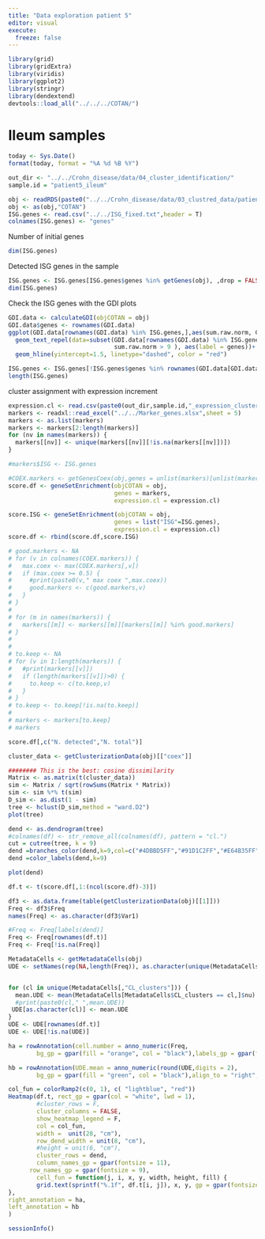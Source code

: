 ```yaml
---
title: "Data exploration patient 5"
editor: visual
execute: 
  freeze: false
---
```


```r
library(grid)
library(gridExtra)
library(viridis)
library(ggplot2)
library(stringr)
library(dendextend)
devtools::load_all("../../../COTAN/")
```

# Ileum samples

```r
today <- Sys.Date()
format(today, format = "%A %d %B %Y")
```

```r
out_dir <- "../../Crohn_disease/data/04_cluster_identification/"
sample.id = "patient5_ileum"

obj <- readRDS(paste0("../../Crohn_disease/data/03_clustred_data/patient5_ileum.clustered.merged.cotan.RDS"))
obj <- as(obj,"COTAN")
ISG.genes <- read.csv("../../ISG_fixed.txt",header = T)
colnames(ISG.genes) <- "genes"
```

Number of initial genes

```r
dim(ISG.genes)

```

Detected ISG genes in the sample

```r
ISG.genes <- ISG.genes[ISG.genes$genes %in% getGenes(obj), ,drop = FALSE]
dim(ISG.genes)
```

Check the ISG genes with the GDI plots

```r
GDI.data <- calculateGDI(objCOTAN = obj)
GDI.data$genes <- rownames(GDI.data)
ggplot(GDI.data[rownames(GDI.data) %in% ISG.genes,],aes(sum.raw.norm, GDI)) + geom_point() +
  geom_text_repel(data=subset(GDI.data[rownames(GDI.data) %in% ISG.genes,], 
                              sum.raw.norm > 9 ), aes(label = genes))+
  geom_hline(yintercept=1.5, linetype="dashed", color = "red")
```

```r
ISG.genes <- ISG.genes[!ISG.genes$genes %in% rownames(GDI.data[GDI.data$GDI < 1.5,]),]
length(ISG.genes)
```

cluster assignment with expression increment

```r
expression.cl <- read.csv(paste0(out_dir,sample.id,"_expression_clusters.csv"),row.names = 1)
markers <- readxl::read_excel("../../Marker_genes.xlsx",sheet = 5)
markers <- as.list(markers)
markers <- markers[2:length(markers)]
for (nv in names(markers)) {
  markers[[nv]] <- unique(markers[[nv]][!is.na(markers[[nv]])])
}

#markers$ISG <- ISG.genes

#COEX.markers <- getGenesCoex(obj,genes = unlist(markers)[unlist(markers,) %in% getGenes(obj)])
score.df <- geneSetEnrichment(objCOTAN = obj,
                              genes = markers, 
                              expression.cl = expression.cl)
```

```r
score.ISG <- geneSetEnrichment(objCOTAN = obj,
                              genes = list("ISG"=ISG.genes), 
                              expression.cl = expression.cl)
score.df <- rbind(score.df,score.ISG)
```

```r
# good.markers <- NA
# for (v in colnames(COEX.markers)) {
#   max.coex <- max(COEX.markers[,v])
#   if (max.coex >= 0.5) {
#     #print(paste0(v," max coex ",max.coex))  
#     good.markers <- c(good.markers,v)
#   }
# }
# 
# for (m in names(markers)) {
#   markers[[m]] <- markers[[m]][markers[[m]] %in% good.markers]
# }
# 
# 
# to.keep <- NA
# for (v in 1:length(markers)) {
#   #print(markers[[v]])
#   if (length(markers[[v]])>0) {
#     to.keep <- c(to.keep,v)
#   }
# }
# to.keep <- to.keep[!is.na(to.keep)]
# 
# markers <- markers[to.keep]
# markers
```

```r
score.df[,c("N. detected","N. total")]
```

```r
cluster_data <- getClusterizationData(obj)[["coex"]]

######## This is the best: cosine dissimilarity
Matrix <- as.matrix(t(cluster_data))
sim <- Matrix / sqrt(rowSums(Matrix * Matrix))
sim <- sim %*% t(sim)
D_sim <- as.dist(1 - sim)
tree <- hclust(D_sim,method = "ward.D2")
plot(tree)
```

```r
dend <- as.dendrogram(tree)
#colnames(df) <- str_remove_all(colnames(df), pattern = "cl.")
cut = cutree(tree, k = 9)
dend =branches_color(dend,k=9,col=c("#4DBBD5FF","#91D1C2FF","#E64B35FF","gray80","#3C5488FF","#F39B7FFF","gray80"),groupLabels = T)
dend =color_labels(dend,k=9)

plot(dend)
```

```r
df.t <- t(score.df[,1:(ncol(score.df)-3)])

df3 <- as.data.frame(table(getClusterizationData(obj)[[1]]))
Freq <- df3$Freq
names(Freq) <- as.character(df3$Var1)

#Freq <- Freq[labels(dend)]
Freq <- Freq[rownames(df.t)]
Freq <- Freq[!is.na(Freq)]

MetadataCells <- getMetadataCells(obj)
UDE <- setNames(rep(NA,length(Freq)), as.character(unique(MetadataCells[,"CL_clusters"])))


for (cl in unique(MetadataCells[,"CL_clusters"])) {
  mean.UDE <- mean(MetadataCells[MetadataCells$CL_clusters == cl,]$nu)
  #print(paste0(cl," ",mean.UDE))
 UDE[as.character(cl)] <- mean.UDE
}
UDE <- UDE[rownames(df.t)]
UDE <- UDE[!is.na(UDE)]
```

```r
ha = rowAnnotation(cell.number = anno_numeric(Freq,
        bg_gp = gpar(fill = "orange", col = "black"),labels_gp = gpar(fontsize = 12)), annotation_name_rot = 0)

hb = rowAnnotation(UDE.mean = anno_numeric(round(UDE,digits = 2),
        bg_gp = gpar(fill = "green", col = "black"),align_to = "right",labels_gp = gpar(fontsize = 12)),annotation_name_rot = 0)

```

```r
col_fun = colorRamp2(c(0, 1), c( "lightblue", "red"))
Heatmap(df.t, rect_gp = gpar(col = "white", lwd = 1),
        #cluster_rows = F,
        cluster_columns = FALSE,
        show_heatmap_legend = F,
        col = col_fun,
        width =  unit(28, "cm"),
        row_dend_width = unit(8, "cm"),
        #height = unit(6, "cm"),
        cluster_rows = dend,
        column_names_gp = gpar(fontsize = 11),
      row_names_gp = gpar(fontsize = 9),
        cell_fun = function(j, i, x, y, width, height, fill) {
        grid.text(sprintf("%.1f", df.t[i, j]), x, y, gp = gpar(fontsize = 9))
},
right_annotation = ha,
left_annotation = hb
)
```

```r
sessionInfo()
```
